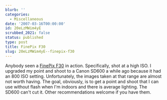 ```yaml
---
blurb: ''
categories:
  - Miscellaneous
date: '2007-03-16T00:00:00'
id: 20eLzMWim4yE
scrubbed_2021: false
status: published
type: post
title: FinePix F30
slug: 20eLzMWim4yE--finepix-f30
---
```


Anybody seen a
[FinePix F30](http://www.dpreview.com/news/0602/06021403fujif30.asp)
in action. Specifically, shot at a high ISO. I upgraded my point
and shoot to a Canon SD600 a while ago because it had an 800 ISO
setting. Unfortunately, the images taken at that range are almost
not worth having. The goal, obviously, is to get a point and shoot
that I can use without flash when I'm indoors and there is average
lighting. The SD600 can't cut it. Other recommendations welcome if
you have them.
